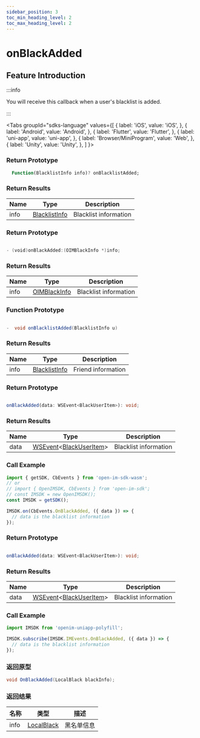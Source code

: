 ```yaml
---
sidebar_position: 3
toc_min_heading_level: 2
toc_max_heading_level: 2
---
```


# onBlackAdded

## Feature Introduction

:::info

You will receive this callback when a user's blacklist is added.

:::

<Tabs
groupId="sdks-language"
values={[
{ label: 'iOS', value: 'iOS', },
{ label: 'Android', value: 'Android', },
{ label: 'Flutter', value: 'Flutter', },
{ label: 'uni-app', value: 'uni-app', },
{ label: 'Browser/MiniProgram', value: 'Web', },
{ label: 'Unity', value: 'Unity', },
]
}>

<TabItem value="Flutter">

### Return Prototype

```dart showLineNumbers
  Function(BlacklistInfo info)? onBlacklistAdded;
```

### Return Results

| Name | Type                                                  | Description   |
| ---- | ----------------------------------------------------- | ------------- |
| info | [BlacklistInfo](/class/friend/blackInfo.mdx) | Blacklist information |

</TabItem>

<TabItem value="iOS">

### Return Prototype

```swift showLineNumbers

- (void)onBlackAdded:(OIMBlackInfo *)info;

```

### Return Results

| Name | Type                                                 | Description   |
| ---- | ---------------------------------------------------- | ------------- |
| info | [OIMBlackInfo](/class/friend/blackInfo.mdx) | Blacklist information |

</TabItem>

<TabItem value="Android">

### Function Prototype

```Java showLineNumbers

-  void onBlacklistAdded(BlacklistInfo u)

```

### Return Results

| Name | Type                                                  | Description   |
| ---- | ----------------------------------------------------- | ------------- |
| info | [BlacklistInfo](/class/friend/blackInfo.mdx) | Friend information |

</TabItem>

<TabItem value="Web">

### Return Prototype

```ts showLineNumbers

onBlackAdded(data: WSEvent<BlackUserItem>): void;

```

### Return Results

| Name | Type                                                                                           | Description   |
| ---- | ---------------------------------------------------------------------------------------------- | ------------- |
| data | [WSEvent](/class/response.mdx)<[BlackUserItem](/class/friend/blackInfo.mdx)> | Blacklist information |

### Call Example

```js showLineNumbers
import { getSDK, CbEvents } from 'open-im-sdk-wasm';
// or
// import { OpenIMSDK, CbEvents } from 'open-im-sdk';
// const IMSDK = new OpenIMSDK();
const IMSDK = getSDK();

IMSDK.on(CbEvents.OnBlackAdded, ({ data }) => {
  // data is the blacklist information
});
```

</TabItem>

<TabItem value="uni-app">

### Return Prototype

```ts showLineNumbers

onBlackAdded(data: WSEvent<BlackUserItem>): void;

```

### Return Results

| Name | Type                                                                                           | Description   |
| ---- | ---------------------------------------------------------------------------------------------- | ------------- |
| data | [WSEvent](/class/response.mdx)<[BlackUserItem](/class/friend/blackInfo.mdx)> | Blacklist information |

### Call Example

```js showLineNumbers
import IMSDK from 'openim-uniapp-polyfill';

IMSDK.subscribe(IMSDK.IMEvents.OnBlackAdded, ({ data }) => {
  // data is the blacklist information
});
```

</TabItem>

<TabItem value="Unity">

### 返回原型

```C# showLineNumbers
void OnBlackAdded(LocalBlack blackInfo);
```

### 返回结果

| 名称 | 类型                                                  | 描述     |
| ---- | ----------------------------------------------------- | -------- |
| info | [LocalBlack](/class/friend/blackInfo.mdx) | 黑名单信息 |

</TabItem>

</Tabs>